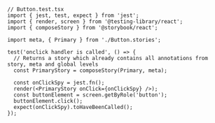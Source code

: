```tsx
// Button.test.tsx
import { jest, test, expect } from 'jest';
import { render, screen } from '@testing-library/react';
import { composeStory } from '@storybook/react';

import meta, { Primary } from './Button.stories';

test('onclick handler is called', () => {
  // Returns a story which already contains all annotations from story, meta and global levels
  const PrimaryStory = composeStory(Primary, meta);

  const onClickSpy = jest.fn();
  render(<PrimaryStory onClick={onClickSpy} />);
  const buttonElement = screen.getByRole('button');
  buttonElement.click();
  expect(onClickSpy).toHaveBeenCalled();
});
```
